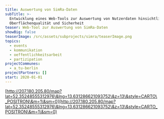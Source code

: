 ```yaml
---
title: Auswertung von SimRa-Daten
subTitle: >-
  Entwicklung eines Web-Tools zur Auswertung von Nutzerdaten hinsichtlich der
  Oberflächenqualität und Sicherheit
teaser: Web-Tool zur Auswertung von SimRa-Daten
showBig: false
teaserImage: /src/assets/subprojects/simra/teaserImage.png
topics:
  - events
  - kommunikation
  - oeffentlichkeitsarbeit
  - partizipation
projectCommunes:
  - a_tu-berlin
projectPartners: []
start: 2020-01-01
---
```

[http://207.180.205.80/map?lat=52.35248555312976\&lng=13.631286621093752\&z=13\&style=CARTO\_POSITRON\&m=1\&sm=0](http://207.180.205.80/map?lat=52.35248555312976\&lng=13.631286621093752\&z=13\&style=CARTO_POSITRON\&m=1\&sm=0)
